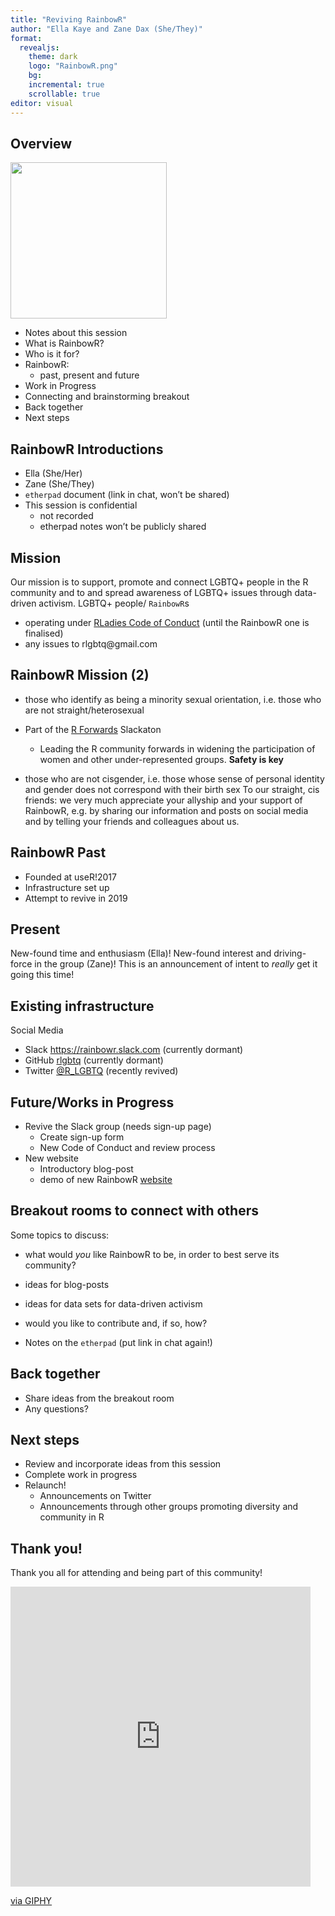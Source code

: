 ```yaml
---
title: "Reviving RainbowR"
author: "Ella Kaye and Zane Dax (She/They)"
format: 
  revealjs:
    theme: dark
    logo: "RainbowR.png"
    bg: 
    incremental: true
    scrollable: true
editor: visual
---
```



## Overview 

![](RainbowR.png){.absolute  height="250px" right="200px"}

-   Notes about this session
-   What is RainbowR?
-   Who is it for?
-   RainbowR: 
      - past, present and future
-   Work in Progress
-   Connecting and brainstorming breakout
-   Back together
-   Next steps

## RainbowR Introductions

-   Ella (She/Her)
-   Zane (She/They)
-   `etherpad` document (link in chat, won't be shared)
-   This session is confidential
    -   not recorded
    -   etherpad notes won't be publicly shared 
    
## Mission 

Our mission is to support, promote and connect LGBTQ+ people in the R community and to and spread awareness of LGBTQ+ issues through data-driven activism.  LGBTQ+ people/ `RainbowR`s
    
-   operating under [RLadies Code of Conduct](https://rladies.org/code-of-conduct/) (until the RainbowR one is finalised)
-   any issues to rlgbtq\@gmail.com
    
    
## RainbowR Mission (2)
    
-   those who identify as being a minority sexual orientation, i.e. those who are not straight/heterosexual

-   Part of the [R Forwards](https://forwards.github.io) Slackaton
    -   Leading the R community forwards in widening the participation of women and other under-represented groups. **Safety is key**
    
-   those who are not cisgender, i.e. those whose sense of personal identity and gender does not correspond with their birth sex To our straight, cis friends: we very much appreciate your allyship and your support of RainbowR, e.g. by sharing our information and posts on social media and by telling your friends and colleagues about us. 


## RainbowR Past

-   Founded at useR!2017
-   Infrastructure set up
-   Attempt to revive in 2019 


## Present 

New-found time and enthusiasm (Ella)! 
New-found interest and driving-force in the group (Zane)! This is an announcement of intent to *really* get it going this time! 


## Existing infrastructure

Social Media

-   Slack <https://rainbowr.slack.com> (currently dormant)
-   GitHub [rlgbtq](https://github.com/rlgbtq) (currently dormant)
-   Twitter [\@R_LGBTQ](https://twitter.com/R_LGBTQ) (recently revived) 


## Future/Works in Progress

-   Revive the Slack group (needs sign-up page)
    -   Create sign-up form
    -   New Code of Conduct and review process
    
-   New website
    - Introductory blog-post 
    - demo of new RainbowR [website](https://myquartoblog.netlify.app/)
    
    
## Breakout rooms to connect with others

Some topics to discuss:

-   what would *you* like RainbowR to be, in order to best serve its community?
-   ideas for blog-posts
-   ideas for data sets for data-driven activism
-   would you like to contribute and, if so, how?
    
-   Notes on the `etherpad` (put link in chat again!) 

## Back together
-   Share ideas from the breakout room
-   Any questions? 


## Next steps
-   Review and incorporate ideas from this session
-   Complete work in progress
-   Relaunch!
    -   Announcements on Twitter
    -   Announcements through other groups promoting diversity and community in R 
    
    
## Thank you!

Thank you all for attending and being part of this community!

<iframe src="https://giphy.com/embed/3og0IQ29pE7zRwbh60" width="480" height="480" frameBorder="0" class="giphy-embed" allowFullScreen></iframe><p><a href="https://giphy.com/gifs/love-heart-rainbow-3og0IQ29pE7zRwbh60">via GIPHY</a></p>





